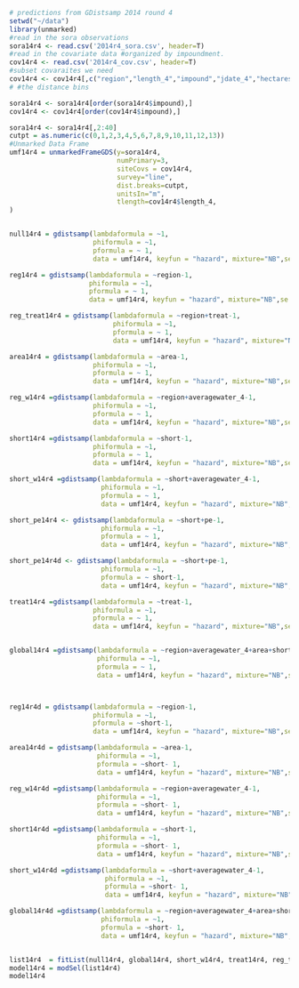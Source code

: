 ```r
# predictions from GDistsamp 2014 round 4
setwd("~/data")
library(unmarked)
#read in the sora observations
sora14r4 <- read.csv('2014r4_sora.csv', header=T)
#read in the covariate data #organized by impoundment.
cov14r4 <- read.csv('2014r4_cov.csv', header=T)
#subset covaraites we need
cov14r4 <- cov14r4[,c("region","length_4","impound","jdate_4","hectares","area", "treat","pe","int","short","averagewater_4")]
# #the distance bins

sora14r4 <- sora14r4[order(sora14r4$impound),]
cov14r4 <- cov14r4[order(cov14r4$impound),]

sora14r4 <- sora14r4[,2:40]
cutpt = as.numeric(c(0,1,2,3,4,5,6,7,8,9,10,11,12,13)) 
#Unmarked Data Frame
umf14r4 = unmarkedFrameGDS(y=sora14r4, 
                           numPrimary=3,
                           siteCovs = cov14r4,
                           survey="line", 
                           dist.breaks=cutpt,  
                           unitsIn="m", 
                           tlength=cov14r4$length_4,
)


null14r4 = gdistsamp(lambdaformula = ~1, 
                     phiformula = ~1, 
                     pformula = ~ 1,
                     data = umf14r4, keyfun = "hazard", mixture="NB",se = T, output="abund")

reg14r4 = gdistsamp(lambdaformula = ~region-1, 
                    phiformula = ~1, 
                    pformula = ~ 1,
                    data = umf14r4, keyfun = "hazard", mixture="NB",se = T, output="abund")

reg_treat14r4 = gdistsamp(lambdaformula = ~region+treat-1, 
                          phiformula = ~1, 
                          pformula = ~ 1,
                          data = umf14r4, keyfun = "hazard", mixture="NB",se = T, output="abund")

area14r4 = gdistsamp(lambdaformula = ~area-1, 
                     phiformula = ~1, 
                     pformula = ~ 1,
                     data = umf14r4, keyfun = "hazard", mixture="NB",se = T, output="abund")

reg_w14r4 =gdistsamp(lambdaformula = ~region+averagewater_4-1, 
                     phiformula = ~1, 
                     pformula = ~ 1,
                     data = umf14r4, keyfun = "hazard", mixture="NB",se = T, output="abund")

short14r4 =gdistsamp(lambdaformula = ~short-1, 
                     phiformula = ~1, 
                     pformula = ~ 1,
                     data = umf14r4, keyfun = "hazard", mixture="NB",se = T, output="abund")

short_w14r4 =gdistsamp(lambdaformula = ~short+averagewater_4-1, 
                       phiformula = ~1, 
                       pformula = ~ 1,
                       data = umf14r4, keyfun = "hazard", mixture="NB",se = T, output="abund")

short_pe14r4 <- gdistsamp(lambdaformula = ~short+pe-1, 
                       phiformula = ~1, 
                       pformula = ~ 1,
                       data = umf14r4, keyfun = "hazard", mixture="NB",se = T, output="abund")

short_pe14r4d <- gdistsamp(lambdaformula = ~short+pe-1, 
                       phiformula = ~1, 
                       pformula = ~ short-1,
                       data = umf14r4, keyfun = "hazard", mixture="NB",se = T, output="abund")

treat14r4 =gdistsamp(lambdaformula = ~treat-1, 
                     phiformula = ~1, 
                     pformula = ~ 1,
                     data = umf14r4, keyfun = "hazard", mixture="NB",se = T, output="abund")


global14r4 =gdistsamp(lambdaformula = ~region+averagewater_4+area+short+treat-1, 
                      phiformula = ~1, 
                      pformula = ~ 1,
                      data = umf14r4, keyfun = "hazard", mixture="NB",se = T, output="abund")



reg14r4d = gdistsamp(lambdaformula = ~region-1, 
                     phiformula = ~1, 
                     pformula = ~short-1,
                     data = umf14r4, keyfun = "hazard", mixture="NB",se = T, output="abund")

area14r4d = gdistsamp(lambdaformula = ~area-1, 
                      phiformula = ~1, 
                      pformula = ~short- 1,
                      data = umf14r4, keyfun = "hazard", mixture="NB",se = T, output="abund")

reg_w14r4d =gdistsamp(lambdaformula = ~region+averagewater_4-1, 
                      phiformula = ~1, 
                      pformula = ~short- 1,
                      data = umf14r4, keyfun = "hazard", mixture="NB",se = T, output="abund")

short14r4d =gdistsamp(lambdaformula = ~short-1, 
                      phiformula = ~1, 
                      pformula = ~short- 1,
                      data = umf14r4, keyfun = "hazard", mixture="NB",se = T, output="abund")

short_w14r4d =gdistsamp(lambdaformula = ~short+averagewater_4-1, 
                        phiformula = ~1, 
                        pformula = ~short- 1,
                        data = umf14r4, keyfun = "hazard", mixture="NB",se = T, output="abund")

global14r4d =gdistsamp(lambdaformula = ~region+averagewater_4+area+short-1, 
                       phiformula = ~1, 
                       pformula = ~short- 1,
                       data = umf14r4, keyfun = "hazard", mixture="NB",se = T, output="abund")


list14r4  = fitList(null14r4, global14r4, short_w14r4, treat14r4, reg_treat14r4,short_pe14r4d, short_pe14r4, short14r4,reg_w14r4,area14r4,reg14r4, global14r4d, short_w14r4d, short14r4d,reg_w14r4d,area14r4d,reg14r4d)
model14r4 = modSel(list14r4)
model14r4
```
